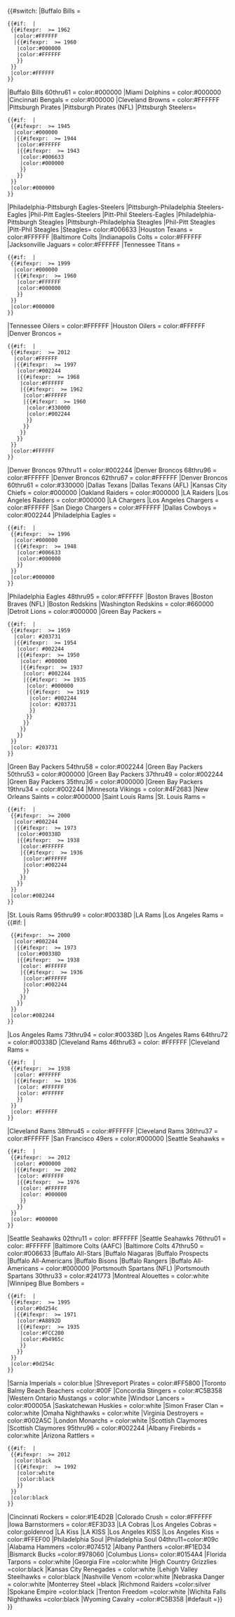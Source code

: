 {{#switch: {{{1}}}
<!-- START NFL/AFL teams -->
|Buffalo Bills = 
 {{#if: {{{year|}}} |
  {{#ifexpr: {{{year}}} >= 1962
   |color:#FFFFFF
   |{{#ifexpr: {{{year}}} >= 1960
    |color:#000000
    |color:#FFFFFF
    }}
  }}
  |color:#FFFFFF
 }}
|Buffalo Bills 60thru61 = color:#000000
|Miami Dolphins = color:#000000
|Cincinnati Bengals = color:#000000
|Cleveland Browns = color:#FFFFFF
|Pittsburgh Pirates
|Pittsburgh Pirates (NFL)
|Pittsburgh Steelers=
 {{#if: {{{year|}}} |
  {{#ifexpr: {{{year}}} >= 1945
   |color:#000000
   |{{#ifexpr: {{{year}}} >= 1944
    |color:#FFFFFF <!-- Combined Steelers/Chicago Cardinals ("Card-Pitt") played in Cardinals colors -->
    |{{#ifexpr: {{{year}}} >= 1943
     |color:#006633 <!-- Combined Steelers/Philadelphia Eagles ("Steagles") played in Eagles colors -->
     |color:#000000
     }}
    }}
  }}
  |color:#000000
 }}
|Philadelphia-Pittsburgh Eagles-Steelers
|Pittsburgh-Philadelphia Steelers-Eagles
|Phil-Pitt Eagles-Steelers
|Pitt-Phil Steelers-Eagles
|Philadelphia-Pittsburgh Steagles
|Pittsburgh-Philadelphia Steagles
|Phil-Pitt Steagles
|Pitt-Phil Steagles
|Steagles= color:#006633 <!-- Combined Steelers/Philadelphia Eagles ("Steagles") played in Eagles colors -->
|Houston Texans = color:#FFFFFF
|Baltimore Colts
|Indianapolis Colts = color:#FFFFFF
|Jacksonville Jaguars = color:#FFFFFF
|Tennessee Titans =
 {{#if: {{{year|}}} |
  {{#ifexpr: {{{year}}} >= 1999
   |color:#000000
   |{{#ifexpr: {{{year}}} >= 1960
    |color:#FFFFFF <!-- Houston/Tennessee Oilers -->
    |color:#000000
    }}
  }}
  |color:#000000
 }}
|Tennessee Oilers = color:#FFFFFF
|Houston Oilers = color:#FFFFFF
|Denver Broncos =
 {{#if: {{{year|}}} | 
  {{#ifexpr: {{{year}}} >= 2012
   |color:#FFFFFF
   |{{#ifexpr: {{{year}}} >= 1997
    |color:#002244
    |{{#ifexpr: {{{year}}} >= 1968
     |color:#FFFFFF
     |{{#ifexpr: {{{year}}} >= 1962
      |color:#FFFFFF
      |{{#ifexpr: {{{year}}} >= 1960
       |color:#330000
       |color:#002244
       }}
      }}
     }}
    }}
  }}
  |color:#FFFFFF
 }}
|Denver Broncos 97thru11 = color:#002244
|Denver Broncos 68thru96 = color:#FFFFFF
|Denver Broncos 62thru67 = color:#FFFFFF
|Denver Broncos 60thru61 = color:#330000
|Dallas Texans
|Dallas Texans (AFL)
|Kansas City Chiefs = color:#000000
|Oakland Raiders = color:#000000
|LA Raiders
|Los Angeles Raiders = color:#000000
|LA Chargers
|Los Angeles Chargers = color:#FFFFFF
|San Diego Chargers = color:#FFFFFF
|Dallas Cowboys = color:#002244
|Philadelphia Eagles = 
 {{#if: {{{year|}}} |
  {{#ifexpr: {{{year}}} >= 1996
   |color:#000000
   |{{#ifexpr: {{{year}}} >= 1948
    |color:#006633
    |color:#000000
    }}
  }}
  |color:#000000
 }}
|Philadelphia Eagles 48thru95 = color:#FFFFFF
|Boston Braves
|Boston Braves (NFL)
|Boston Redskins
|Washington Redskins = color:#660000
|Detroit Lions = color:#000000
|Green Bay Packers =
 {{#if: {{{year|}}} |
  {{#ifexpr: {{{year}}} >= 1959
   |color: #203731
   |{{#ifexpr: {{{year}}} >= 1954
    |color: #002244
    |{{#ifexpr: {{{year}}} >= 1950
     |color: #000000
     |{{#ifexpr: {{{year}}} >= 1937
      |color: #002244
      |{{#ifexpr: {{{year}}} >= 1935
       |color: #000000
       |{{#ifexpr: {{{year}}} >= 1919
        |color: #002244
        |color: #203731
        }}
       }}
      }}
     }}
    }}
  }}
  |color: #203731
 }}
|Green Bay Packers 54thru58 = color:#002244
|Green Bay Packers 50thru53 = color:#000000
|Green Bay Packers 37thru49 = color:#002244
|Green Bay Packers 35thru36 = color:#000000
|Green Bay Packers 19thru34 = color:#002244
|Minnesota Vikings = color:#4F2683
|New Orleans Saints = color:#000000
|Saint Louis Rams
|St. Louis Rams =
 {{#if: {{{year|}}} |
  {{#ifexpr: {{{year}}} >= 2000
   |color:#002244
   |{{#ifexpr: {{{year}}} >= 1973
    |color:#00338D <!-- encompasses LA Rams -->
    |{{#ifexpr: {{{year}}} >= 1938
     |color:#FFFFFF <!-- encompasses LA and Cleveland Rams -->
     |{{#ifexpr: {{{year}}} >= 1936
      |color:#FFFFFF <!-- Cleveland Rams -->
      |color:#002244
      }}
     }}
    }}
  }}
  |color:#002244
 }}
|St. Louis Rams 95thru99 = color:#00338D
|LA Rams
|Los Angeles Rams =  
{{#if: {{{year|}}} |
  {{#ifexpr: {{{year}}} >= 2000
   |color:#002244
   |{{#ifexpr: {{{year}}} >= 1973
    |color:#00338D <!-- encompasses LA Rams -->
    |{{#ifexpr: {{{year}}} >= 1938
     |color: #FFFFFF <!-- encompasses LA and Cleveland Rams -->
     |{{#ifexpr: {{{year}}} >= 1936
      |color:#FFFFFF <!-- Cleveland Rams -->
      |color:#002244
      }}
     }}
    }}
  }}
  |color:#002244
 }}
|Los Angeles Rams 73thru94 = color:#00338D
|Los Angeles Rams 64thru72 = color:#00338D
|Cleveland Rams 46thru63 = color: #FFFFFF
|Cleveland Rams =
 {{#if: {{{year|}}} |
  {{#ifexpr: {{{year}}} >= 1938
   |color: #FFFFFF
   |{{#ifexpr: {{{year}}} >= 1936
    |color: #FFFFFF
    |color: #FFFFFF
    }}
  }}
  |color: #FFFFFF
 }}
|Cleveland Rams 38thru45 = color:#FFFFFF
|Cleveland Rams 36thru37 = color:#FFFFFF
|San Francisco 49ers = color:#000000
|Seattle Seahawks =
 {{#if: {{{year|}}} |
  {{#ifexpr: {{{year}}} >= 2012
   |color: #000000
   |{{#ifexpr: {{{year}}} >= 2002
    |color: #FFFFFF
    |{{#ifexpr: {{{year}}} >= 1976
     |color: #FFFFFF
     |color: #000000
     }}
    }}
  }}
  |color: #000000
 }}
|Seattle Seahawks 02thru11 = color: #FFFFFF
|Seattle Seahawks 76thru01 = color: #FFFFFF
<!-- END NFL teams -->
<!-- START Defunct NFL teams -->
|Baltimore Colts (AAFC)
|Baltimore Colts 47thru50 = color:#006633
|Buffalo All-Stars
|Buffalo Niagaras
|Buffalo Prospects
|Buffalo All-Americans
|Buffalo Bisons
|Buffalo Rangers
|Buffalo All-Americans = color:#000000
|Portsmouth Spartans (NFL)
|Portsmouth Spartans 30thru33 = color:#241773
<!-- END Defunct NFL teams -->
<!-- START CFL teams -->
|Montreal Alouettes = color:white
|Winnipeg Blue Bombers = 
 {{#if: {{{year|}}} |
  {{#ifexpr: {{{year}}} >= 1995
   |color:#0d254c
   |{{#ifexpr: {{{year}}} >= 1971
    |color:#A8892D
    |{{#ifexpr: {{{year}}} >= 1935
     |color:#FCC200 <!-- encompasses "Winnipegs" season (1935) -->
     |color:#b4965c
     }}
    }}
  }}
  |color:#0d254c
 }}
<!-- END CFL teams -->
<!-- START Defunct CFL teams -->
|Sarnia Imperials = color:blue
|Shreveport Pirates = color:#FF5800
|Toronto Balmy Beach Beachers =color:#00F
<!-- END Defunct CFL teams -->
<!-- START Canadian Interuniversity Sport (CIS) teams -->
|Concordia Stingers = color:#C5B358
|Western Ontario Mustangs = color:white
|Windsor Lancers = color:#00005A
|Saskatchewan Huskies = color:white
|Simon Fraser Clan = color:white
<!-- END Canadian Interuniversity Sport (CIS) teams -->
<!-- START United Football League (2009–12) teams -->
|Omaha Nighthawks = color:white
|Virginia Destroyers = color:#002A5C
<!-- END United Football League (2009–12) teams -->
<!-- START NFL Europe/World League of American Football teams -->
|London Monarchs = color:white
|Scottish Claymores
|Scottish Claymores 95thru96 = color:#002244
<!-- END NFL Europe/World League of American Football teams -->
<!-- START Arena/Indoor football teams -->
|Albany Firebirds = color:white
|Arizona Rattlers = 
 {{#if: {{{year|}}} |
  {{#ifexpr: {{{year}}} >= 2012
   |color:black
   |{{#ifexpr: {{{year}}} >= 1992
    |color:white
    |color:black
    }}
  }}
  |color:black
 }}
|Cincinnati Rockers = color:#1E4D2B
|Colorado Crush = color:#FFFFFF
|Iowa Barnstormers = color:#EF3D33
|LA Cobras
|Los Angeles Cobras = color:goldenrod
|LA Kiss
|LA KISS
|Los Angeles KISS
|Los Angeles Kiss = color:#FFEF00
|Philadelphia Soul
|Philadelphia Soul 04thru11=color:#09c
|Alabama Hammers =color:#074512
|Albany Panthers =color:#F1ED34
|Bismarck Bucks =color:#978060
|Columbus Lions= color:#0154A4
|Florida Tarpons = color:white
|Georgia Fire =color:white
|High Country Grizzlies =color:black
|Kansas City Renegades = color:white
|Lehigh Valley Steelhawks = color:black
|Nashville Venom =color:white
|Nebraska Danger = color:white
|Monterrey Steel =black
|Richmond Raiders =color:silver
|Spokane Empire =color:black
|Trenton Freedom =color:white
|Wichita Falls Nighthawks =color:black
|Wyoming Cavalry =color:#C5B358
<!-- END Arena/Indoor football teams -->
|#default ={{NFLSecondaryColor|{{{1}}}|year={{{year|{{CURRENTYEAR}}}}}}}
}}<noinclude>
{{documentation}}
</noinclude>